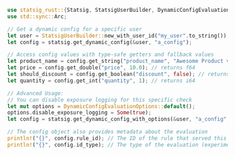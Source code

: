 ```rust
use statsig_rust::{Statsig, StatsigUserBuilder, DynamicConfigEvaluationOptions};
use std::sync::Arc;

// Get a dynamic config for a specific user
let user = StatsigUserBuilder::new_with_user_id("my_user".to_string()).build();
let config = statsig.get_dynamic_config(&user, "a_config");

// Access config values with type-safe getters and fallback values
let product_name = config.get_string("product_name", "Awesome Product v1"); // returns String
let price = config.get_double("price", 10.0); // returns f64
let should_discount = config.get_boolean("discount", false); // returns bool
let quantity = config.get_int("quantity", 1); // returns i64

// Advanced Usage:
// You can disable exposure logging for this specific check
let mut options = DynamicConfigEvaluationOptions::default();
options.disable_exposure_logging = Some(true);
let config = statsig.get_dynamic_config_with_options(&user, "a_config", &options);

// The config object also provides metadata about the evaluation
println!("{}", config.rule_id); // The ID of the rule that served this config
println!("{}", config.id_type); // The type of the evaluation (experiment, config, etc)
```
